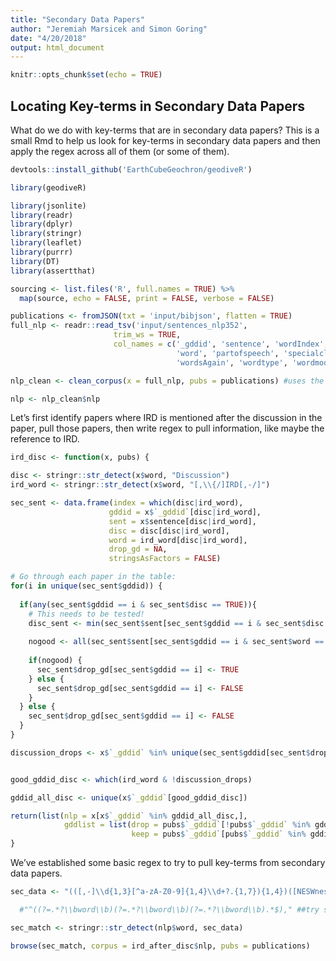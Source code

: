 ```yaml
---
title: "Secondary Data Papers"
author: "Jeremiah Marsicek and Simon Goring"
date: "4/20/2018"
output: html_document
---
```


```r
knitr::opts_chunk$set(echo = TRUE)
```

## Locating Key-terms in Secondary Data Papers

What do we do with key-terms that are in secondary data papers?  This is a small Rmd to help us look for key-terms in secondary data papers and then apply the regex across all of them (or some of them).

```r
devtools::install_github('EarthCubeGeochron/geodiveR')

library(geodiveR)

library(jsonlite)
library(readr)
library(dplyr)
library(stringr)
library(leaflet)
library(purrr)
library(DT)
library(assertthat)

sourcing <- list.files('R', full.names = TRUE) %>% 
  map(source, echo = FALSE, print = FALSE, verbose = FALSE)

publications <- fromJSON(txt = 'input/bibjson', flatten = TRUE)
full_nlp <- readr::read_tsv('input/sentences_nlp352', 
                       trim_ws = TRUE,
                       col_names = c('_gddid', 'sentence', 'wordIndex', 
                                     'word', 'partofspeech', 'specialclass', 
                                     'wordsAgain', 'wordtype', 'wordmodified'))

nlp_clean <- clean_corpus(x = full_nlp, pubs = publications) #uses the clean_corpus.R function

nlp <- nlp_clean$nlp

```

Let's first identify papers where IRD is mentioned after the discussion in the paper, pull those papers, then write regex to pull information, like maybe the reference to IRD. 

```r
ird_disc <- function(x, pubs) {

disc <- stringr::str_detect(x$word, "Discussion")
ird_word <- stringr::str_detect(x$word, "[,\\{/]IRD[,-/]")

sec_sent <- data.frame(index = which(disc|ird_word),
                      gddid = x$`_gddid`[disc|ird_word],
                      sent = x$sentence[disc|ird_word],
                      disc = disc[disc|ird_word],
                      word = ird_word[disc|ird_word],
                      drop_gd = NA,
                      stringsAsFactors = FALSE)

# Go through each paper in the table:
for(i in unique(sec_sent$gddid)) {
  
  if(any(sec_sent$gddid == i & sec_sent$disc == TRUE)){
    # This needs to be tested!
    disc_sent <- min(sec_sent$sent[sec_sent$gddid == i & sec_sent$disc == TRUE])
    
    nogood <- all(sec_sent$sent[sec_sent$gddid == i & sec_sent$word == TRUE] >= disc_sent)
    
    if(nogood) {
      sec_sent$drop_gd[sec_sent$gddid == i] <- TRUE
    } else {
      sec_sent$drop_gd[sec_sent$gddid == i] <- FALSE
    }
  } else {
    sec_sent$drop_gd[sec_sent$gddid == i] <- FALSE
  }
}

discussion_drops <- x$`_gddid` %in% unique(sec_sent$gddid[sec_sent$drop_gd])


good_gddid_disc <- which(ird_word & !discussion_drops)

gddid_all_disc <- unique(x$`_gddid`[good_gddid_disc])

return(list(nlp = x[x$`_gddid` %in% gddid_all_disc,],
            gddlist = list(drop = pubs$`_gddid`[!pubs$`_gddid` %in% gddid_all_disc],
                           keep = pubs$`_gddid`[pubs$`_gddid` %in% gddid_all_disc])))
}

```

We've established some basic regex to try to pull key-terms from secondary data papers.

```r

sec_data <- "(([,-]\\d{1,3}[^a-zA-Z0-9]{1,4}\\d+?.{1,7}){1,4})([NESWnesw]?)," #write a regular expression to search for IRD references in discussion?

  #"^((?=.*?\\bword\\b)(?=.*?\\bword\\b)(?=.*?\\bword\\b).*$)," ##try something like this

sec_match <- stringr::str_detect(nlp$word, sec_data)

browse(sec_match, corpus = ird_after_disc$nlp, pubs = publications)

```